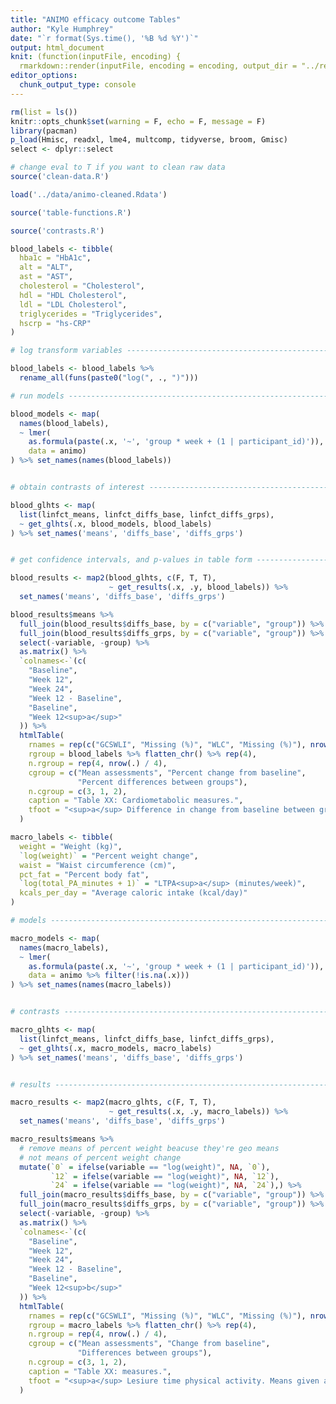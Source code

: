 ```yaml
---
title: "ANIMO efficacy outcome Tables"
author: "Kyle Humphrey"
date: "`r format(Sys.time(), '%B %d %Y')`"
output: html_document
knit: (function(inputFile, encoding) {
  rmarkdown::render(inputFile, encoding = encoding, output_dir = "../results") })
editor_options: 
  chunk_output_type: console
---
```


```r
rm(list = ls())
knitr::opts_chunk$set(warning = F, echo = F, message = F)
library(pacman)
p_load(Hmisc, readxl, lme4, multcomp, tidyverse, broom, Gmisc)
select <- dplyr::select
```

```r
# change eval to T if you want to clean raw data
source('clean-data.R')
```

```r
load('../data/animo-cleaned.Rdata')
```

```r
source('table-functions.R')
```

```r
source('contrasts.R')
```

```r
blood_labels <- tibble(
  hba1c = "HbA1c",
  alt = "ALT",
  ast = "AST",
  cholesterol = "Cholesterol",
  hdl = "HDL Cholesterol",
  ldl = "LDL Cholesterol",
  triglycerides = "Triglycerides",
  hscrp = "hs-CRP"
)

# log transform variables -------------------------------------------------

blood_labels <- blood_labels %>%
  rename_all(funs(paste0("log(", ., ")")))
```

```r
# run models --------------------------------------------------------------

blood_models <- map(
  names(blood_labels),
  ~ lmer(
    as.formula(paste(.x, '~', 'group * week + (1 | participant_id)')),
    data = animo)
) %>% set_names(names(blood_labels))


# obtain contrasts of interest --------------------------------------------

blood_glhts <- map(
  list(linfct_means, linfct_diffs_base, linfct_diffs_grps),
  ~ get_glhts(.x, blood_models, blood_labels)
) %>% set_names('means', 'diffs_base', 'diffs_grps')


# get confidence intervals, and p-values in table form --------------------

blood_results <- map2(blood_glhts, c(F, T, T),
                      ~ get_results(.x, .y, blood_labels)) %>%
  set_names('means', 'diffs_base', 'diffs_grps')
```

```r
blood_results$means %>%
  full_join(blood_results$diffs_base, by = c("variable", "group")) %>%
  full_join(blood_results$diffs_grps, by = c("variable", "group")) %>%
  select(-variable, -group) %>%
  as.matrix() %>%
  `colnames<-`(c(
    "Baseline",
    "Week 12",
    "Week 24",
    "Week 12 - Baseline",
    "Baseline",
    "Week 12<sup>a</sup>"
  )) %>% 
  htmlTable(
    rnames = rep(c("GCSWLI", "Missing (%)", "WLC", "Missing (%)"), nrow(.)/4),
    rgroup = blood_labels %>% flatten_chr() %>% rep(4),
    n.rgroup = rep(4, nrow(.) / 4),
    cgroup = c("Mean assessments", "Percent change from baseline",
               "Percent differences between groups"),
    n.cgroup = c(3, 1, 2),
    caption = "Table XX: Cardiometabolic measures.",
    tfoot = "<sup>a</sup> Difference in change from baseline between groups at week 12"
  )
```

```r
macro_labels <- tibble(
  weight = "Weight (kg)",
  `log(weight)` = "Percent weight change",
  waist = "Waist circumference (cm)",
  pct_fat = "Percent body fat",
  `log(total_PA_minutes + 1)` = "LTPA<sup>a</sup> (minutes/week)",
  kcals_per_day = "Average caloric intake (kcal/day)"
)
```

```r
# models ------------------------------------------------------------------

macro_models <- map(
  names(macro_labels),
  ~ lmer(
    as.formula(paste(.x, '~', 'group * week + (1 | participant_id)')),
    data = animo %>% filter(!is.na(.x)))
) %>% set_names(names(macro_labels))


# contrasts ---------------------------------------------------------------

macro_glhts <- map(
  list(linfct_means, linfct_diffs_base, linfct_diffs_grps),
  ~ get_glhts(.x, macro_models, macro_labels)
) %>% set_names('means', 'diffs_base', 'diffs_grps')


# results -----------------------------------------------------------------

macro_results <- map2(macro_glhts, c(F, T, T),
                      ~ get_results(.x, .y, macro_labels)) %>%
  set_names('means', 'diffs_base', 'diffs_grps')
```

```r
macro_results$means %>%
  # remove means of percent weight beacuse they're geo means 
  # not means of percent weight change
  mutate(`0` = ifelse(variable == "log(weight)", NA, `0`),
         `12` = ifelse(variable == "log(weight)", NA, `12`),
         `24` = ifelse(variable == "log(weight)", NA, `24`),) %>% 
  full_join(macro_results$diffs_base, by = c("variable", "group")) %>%
  full_join(macro_results$diffs_grps, by = c("variable", "group")) %>%
  select(-variable, -group) %>%
  as.matrix() %>%
  `colnames<-`(c(
    "Baseline",
    "Week 12",
    "Week 24",
    "Week 12 - Baseline",
    "Baseline",
    "Week 12<sup>b</sup>"
  )) %>% 
  htmlTable(
    rnames = rep(c("GCSWLI", "Missing (%)", "WLC", "Missing (%)"), nrow(.)/4),
    rgroup = macro_labels %>% flatten_chr() %>% rep(4),
    n.rgroup = rep(4, nrow(.) / 4),
    cgroup = c("Mean assessments", "Change from baseline",
               "Differences between groups"),
    n.cgroup = c(3, 1, 2),
    caption = "Table XX: measures.",
    tfoot = "<sup>a</sup> Lesiure time physical activity. Means given are geometric means, differences are percent differences.\n<sup>b</sup>Difference in change from baseline between groups at week 12"
  )
```
